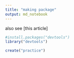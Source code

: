 ---
title: "making package"
output: md_notebook
---

also see [this article]

```{r}
#install.packages("devtools")
library("devtools")
```


```{r}
create("practice")
```

